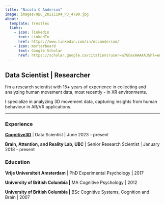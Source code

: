 ```yaml
---
title: "Nicola C Anderson"
image: images/UBC_20211104_PJ_4790.jpg
about:
  template: trestles
  links: 
    - icon: linkedin
      text: LinkedIn
      href: https://www.linkedin.com/in/nccanderson/
    - icon: mortarboard
      text: Google Scholar
      href: https://scholar.google.ca/citations?user=a7GBaxAAAAAJ&hl=en&authuser=1
---
```


## Data Scientist \| Researcher

I'm a research scientist with 15+ years of experience in collecting and analyzing human movement data, most recently - in XR environments.

I specialize in analyzing 3D movement data, capturing insights from human behaviour in AR/VR applications.

------------------------------------------------------------------------

### Experience

[**Cognitive3D**](https://cognitive3d.com/ "Analytics for VR, AR, MR") \| Data Scientist \| June 2023 - present

**Brain, Attention, and Reality Lab, UBC** \| Senior Research Scientist \| January 2018 - present

### Education

**Vrije Universiteit Amsterdam** \| PhD Experimental Psychology \| 2017

**University of British Columbia \|** MA Cognitive Psychology \| 2012

**University of British Columbia \|** BSc Cognitive Systems, Cognition and Brain \| 2007
